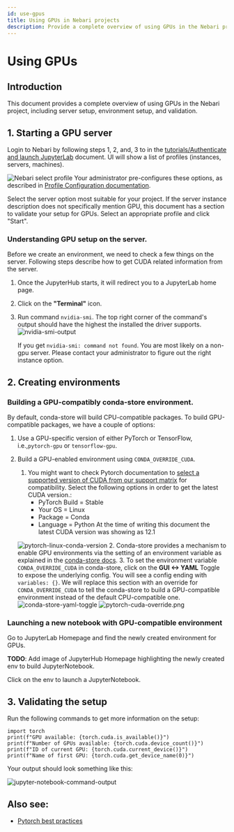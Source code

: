 ```yaml
---
id: use-gpus
title: Using GPUs in Nebari projects
description: Provide a complete overview of using GPUs in the Nebari project, including server setup, environment setup, and validation.
---
```


# Using GPUs
## Introduction
This document provides a complete overview of using GPUs in the Nebari project, including server setup, environment setup, and validation.

## 1. Starting a GPU server

Login to Nebari by following steps 1, 2, and, 3 to in the [tutorials/Authenticate and launch JupyterLab][login-with-keycloak] document. UI will show a list of profiles (instances, servers, machines).

![Nebari select profile](/img/how-tos/nebari_select_profile.png)
Your administrator pre-configures these options, as described in [Profile Configuration documentation][profile-configuration].

Select the server option most suitable for your project. If the server instance description does not specifically mention GPU, this document has a section to validate your setup for GPUs.
Select an appropriate profile and click "Start".

### Understanding GPU setup on the server.
Before we create an environment, we need to check a few things on the server.
Following steps describe how to get CUDA related information from the server.
1. Once the JupyterHub starts, it will redirect you to a JupyterLab home page.
2. Click on the **"Terminal"** icon.
3. Run command `nvidia-smi`. The top right corner of the command's output should have the highest the installed the driver supports.
    ![nvidia-smi-output](/img/how-tos/nvidia-smi-output.png)

    If you get `nvidia-smi: command not found`. You are most likely on a non-gpu server. Please contact your administrator to figure out the right instance option.

## 2. Creating environments

### Building a GPU-compatibly conda-store environment.
By default, conda-store will build CPU-compatible packages. To build GPU-compatible packages, we have a couple of options:
1. Use a GPU-specific version of either PyTorch or TensorFlow, i.e.,`pytorch-gpu` or `tensorflow-gpu`.
2. Build a GPU-enabled environment using `CONDA_OVERRIDE_CUDA`.
    1. You might want to check Pytorch documentation to [select a supported version of CUDA from our support matrix](https://pytorch.org/get-started/locally/) for compatibility.
   Select the following options in order to get the latest CUDA version.:
        - PyTorch Build = Stable
        - Your OS = Linux
        - Package = Conda
        - Language = Python
    At the time of writing this document the latest CUDA version was showing as 12.1

    ![pytorch-linux-conda-version](/img/how-tos/pytorch-linux-conda-version.png)
    2. Conda-store provides a mechanism to enable GPU environments via the setting of an environment variable as explained in the [conda-store docs](https://conda.store/conda-store-ui/tutorials/create-envs#set-environment-variables).
    3. To set the environment variable `CONDA_OVERRIDE_CUDA` in conda-store, click on the **GUI <-> YAML** Toggle to expose the underlying config. You will see a config ending with `variables: {}`. We will replace this section with an override for `CONDA_OVERRIDE_CUDA` to tell the conda-store to build a GPU-compatible environment instead of the default CPU-compatible one.
   ![conda-store-yaml-toggle](/img/how-tos/conda-store-yaml-toggle.png)
   ![pytorch-cuda-override.png](/img/how-tos/pytorch-cuda-override.png)

### Launching a new notebook with GPU-compatible environment
Go to JupyterLab Homepage and find the newly created environment for GPUs.

**TODO**: Add image of JupyterHub Homepage highlighting the newly created env to build JupyterNotebook.

Click on the env to launch a JupyterNotebook.

## 3. Validating the setup
Run the following commands to get more information on the setup:
```
import torch
print(f"GPU available: {torch.cuda.is_available()}")
print(f"Number of GPUs available: {torch.cuda.device_count()}")
print(f"ID of current GPU: {torch.cuda.current_device()}")
print(f"Name of first GPU: {torch.cuda.get_device_name(0)}")
```
Your output should look something like this:

![jupyter-notebook-command-output](/img/how-tos/pytorch-cuda-check.png)

## Also see:
- [Pytorch best practices][pytorch-best-practices]

<!-- Internal links -->
[profile-configuration]: /docs/explanations/profile-configuration
[login-with-keycloak]: /docs/tutorials/login-keycloak
[pytorch-best-practices]: /docs/how-tos/pytorch-best-practices
